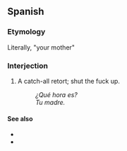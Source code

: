 ==Spanish==

===Etymology===
Literally, "your mother"

===Interjection===
{{head|es|interjection}}

# {{label|es|pejorative|slang}} A catch-all retort; shut the fuck up.
#: ''¿Qué hora es?''
#: ''Tu madre.''

====See also====
* {{l|es|la madre que te parió}}
* {{l|es|sacar la madre}}